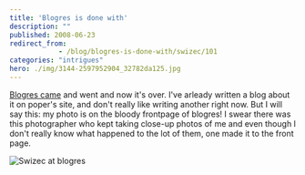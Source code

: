 ```yaml
---
title: 'Blogres is done with'
description: ""
published: 2008-06-23
redirect_from: 
            - /blog/blogres-is-done-with/swizec/101
categories: "intrigues"
hero: ./img/3144-2597952904_32782da125.jpg
---
```


[Blogres came](http://swizec.com/index.php/mode=news/id=329) and went and now it's over. I've arleady written a blog about it on poper's site, and don't really like writing another right now. But I will say this: my photo is on the bloody frontpage of blogres! I swear there was this photographer who kept taking close-up photos of me and even though I don't really know what happened to the lot of them, one made it to the front page.

![Swizec at blogres](./img/3144-2597952904_32782da125.jpg "Swizec at blogres")
